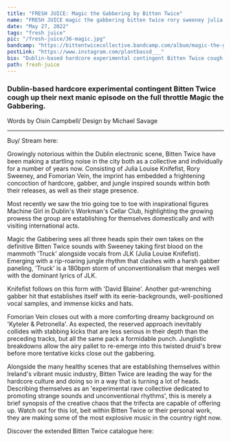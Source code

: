 ---
title: "FRESH JUICE: Magic the Gabbering by Bitten Twice"
name: "FRESH JUICE magic the gabbering bitten twice rory sweeney julia louise knifefist"
date: "May 27, 2022"
tags: "fresh juice"
pic: "/fresh-juice/36-magic.jpg"
bandcamp: "https://bittentwicecollective.bandcamp.com/album/magic-the-gabbering"
postLink: "https://www.instagram.com/plantbassd___"
bio: "Dublin-based hardcore experimental contingent Bitten Twice cough up their next manic episode on the full throttle Magic the Gabbering"
path: fresh-juice
---

### Dublin-based hardcore experimental contingent Bitten Twice cough up their next manic episode on the full throttle Magic the Gabbering.

<p className="smallText">Words by Oisín Campbell/ Design by Michael Savage</p>

<hr />

<BandCamp src="album=1573664005" />

Buy/ Stream here: <HoverLink url="bittentwicecollective.bandcamp.com/album/magic-the-gabbering" external inline />

Growingly notorious within the Dublin electronic scene, Bitten Twice have been making a startling noise in the city both as a collective and individually for a number of years now. Consisting of Julia Louise Knifefist, Rory Sweeney, and Fomorian Vein, the imprint has embedded a frightening concoction of hardcore, gabber, and jungle inspired sounds within both their releases, as well as their stage presence.

Most recently we saw the trio going toe to toe with inspirational figures Machine Girl in Dublin's Workman's Cellar Club, highlighting the growing prowess the group are establishing for themselves domestically and with visiting international acts.

Magic the Gabbering sees all three heads spin their own takes on the definitive Bitten Twice sounds with Sweeney taking first blood on the mammoth 'Truck' alongside vocals from JLK (Julia Louise Knifefist). Emerging with a rip-roaring jungle rhythm that clashes with a harsh gabber paneling, 'Truck' is a 180bpm storm of unconventionalism that merges well with the dominant lyrics of JLK.

Knifefist follows on this form with 'David Blaine'. Another gut-wrenching gabber hit that establishes itself with its eerie-backgrounds, well-positioned vocal samples, and immense kicks and hats.

<Picture src="/fresh-juice/36-twice.png" alt="bitten twice cover pic" size={1200} />

Fomorian Vein closes out with a more comforting dreamy background on 'Kyteler & Petronella'. As expected, the reserved approach inevitably collides with stabbing kicks that are less serious in their depth than the preceding tracks, but all the same pack a formidable punch. Junglistic breakdowns allow the airy pallet to re-emerge into this twisted druid's brew before more tentative kicks close out the gabbering.

Alongside the many healthy scenes that are establishing themselves within Ireland's vibrant music industry, Bitten Twice are leading the way for the hardcore culture and doing so in a way that is turning a lot of heads. Describing themselves as an 'experimental rave collective dedicated to promoting strange sounds and unconventional rhythms', this is merely a brief synopsis of the creative chaos that the trifecta are capable of offering up. Watch out for this lot, beit within Bitten Twice or their personal work, they are making some of the most explosive music in the country right now.

<Picture src="/fresh-juice/36-bitten.jpg" alt="bitten twice 2 cover pic" size={1200} />

Discover the extended Bitten Twice catalogue here: <HoverLink url="bittentwicecollective.bandcamp.com/" external inline />
